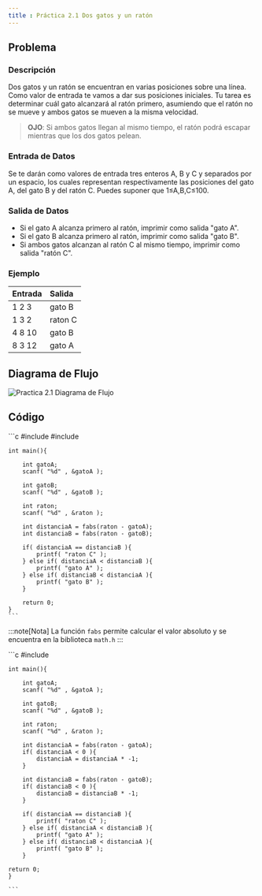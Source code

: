 ```yaml
---
title : Práctica 2.1 Dos gatos y un ratón
---
```



## Problema 

### Descripción 

Dos gatos y un ratón se encuentran en varias posiciones sobre una línea. Como valor de entrada te vamos a dar sus posiciones iniciales. Tu tarea es determinar cuál gato alcanzará al ratón primero, asumiendo que el ratón no se mueve y ambos gatos se mueven a la misma velocidad.

> **OJO**: Si ambos gatos llegan al mismo tiempo, el ratón podrá escapar mientras que los dos gatos pelean.

### Entrada de Datos

Se te darán como valores de entrada tres enteros A, B y C y separados por un espacio, los cuales representan respectivamente las posiciones del gato A, del gato B y del ratón C. Puedes suponer que 1≤A,B,C≤100.

### Salida de Datos

- Si el gato A alcanza primero al ratón, imprimir como salida "gato A".
- Si el gato B alcanza primero al ratón, imprimir como salida "gato B".
- Si ambos gatos alcanzan al ratón C al mismo tiempo, imprimir como salida "ratón C".

### Ejemplo 

| Entrada | Salida |
|------|:-------|
1 2 3 | gato B
1 3 2 | raton C
4 8 10 | gato B
8 3 12 | gato A



## Diagrama de Flujo

![Practica 2.1 Diagrama de Flujo](/ps/practicas/practica2_1/diagrama.png)

## Código

<Tabs>
  <TabItem label="Utilizando Biblioteca">
    ```c
    #include<stdio.h>
    #include<math.h>

    int main(){

        int gatoA;
        scanf( "%d" , &gatoA );

        int gatoB;
        scanf( "%d" , &gatoB );

        int raton;
        scanf( "%d" , &raton );

        int distanciaA = fabs(raton - gatoA);
        int distanciaB = fabs(raton - gatoB);

        if( distanciaA == distanciaB ){
            printf( "raton C" );
        } else if( distanciaA < distanciaB ){
            printf( "gato A" );
        } else if( distanciaB < distanciaA ){
            printf( "gato B" );
        }

        return 0;
    } 
    ```

:::note[Nota]
La función `fabs` permite calcular el valor absoluto y se encuentra en la biblioteca `math.h`
:::

  </TabItem>
  <TabItem label="Sin Biblioteca">
    ```c
    #include<stdio.h>

    int main(){

        int gatoA;
        scanf( "%d" , &gatoA );

        int gatoB;
        scanf( "%d" , &gatoB );

        int raton;
        scanf( "%d" , &raton );

        int distanciaA = fabs(raton - gatoA);
        if( distanciaA < 0 ){
            distanciaA = distanciaA * -1;
        }

        int distanciaB = fabs(raton - gatoB);
        if( distanciaB < 0 ){
            distanciaB = distanciaB * -1;
        }

        if( distanciaA == distanciaB ){
            printf( "raton C" );
        } else if( distanciaA < distanciaB ){
            printf( "gato A" );
        } else if( distanciaB < distanciaA ){
            printf( "gato B" );
        }

    return 0;
    }

    ```
  </TabItem>
</Tabs>
